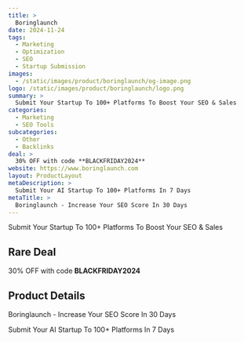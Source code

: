 ```yaml
---
title: >
  Boringlaunch
date: 2024-11-24
tags:
  - Marketing
  - Optimization
  - SEO
  - Startup Submission
images:
  - /static/images/product/boringlaunch/og-image.png
logo: /static/images/product/boringlaunch/logo.png
summary: >
  Submit Your Startup To 100+ Platforms To Boost Your SEO & Sales
categories:
  - Marketing
  - SEO Tools
subcategories:
  - Other
  - Backlinks
deal: >
  30% OFF with code **BLACKFRIDAY2024**
website: https://www.boringlaunch.com
layout: ProductLayout
metaDescription: >
  Submit Your AI Startup To 100+ Platforms In 7 Days
metaTitle: >
  Boringlaunch - Increase Your SEO Score In 30 Days
---
```

Submit Your Startup To 100+ Platforms To Boost Your SEO & Sales

## Rare Deal

30% OFF with code **BLACKFRIDAY2024**

## Product Details
Boringlaunch - Increase Your SEO Score In 30 Days

Submit Your AI Startup To 100+ Platforms In 7 Days
